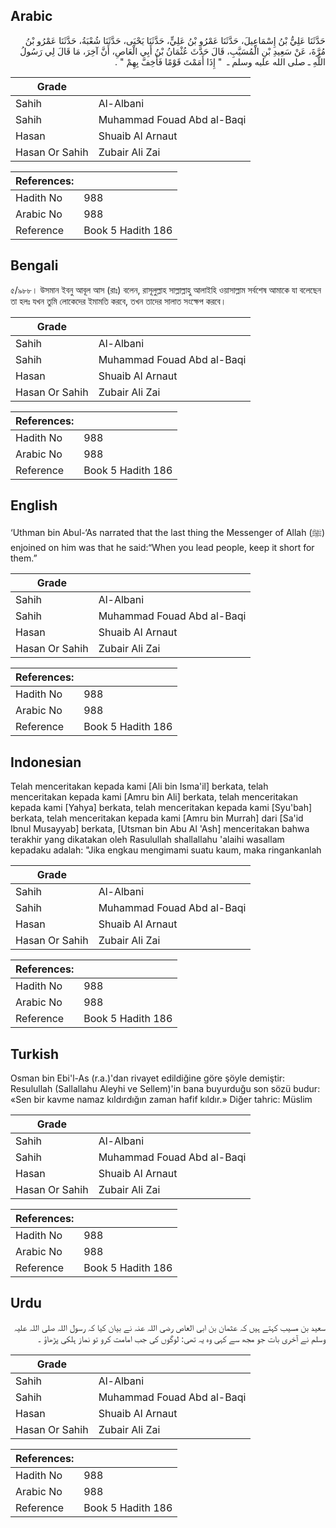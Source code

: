 ## Arabic


<div dir="rtl" lang="ar" style={{fontSize:'larger',backgroundColor:'#f8f9fa',padding:20}}>
حَدَّثَنَا عَلِيُّ بْنُ إِسْمَاعِيلَ، حَدَّثَنَا عَمْرُو بْنُ عَلِيٍّ، حَدَّثَنَا يَحْيَى، حَدَّثَنَا شُعْبَةُ، حَدَّثَنَا عَمْرُو بْنُ مُرَّةَ، عَنْ سَعِيدِ بْنِ الْمُسَيَّبِ، قَالَ حَدَّثَ عُثْمَانُ بْنُ أَبِي الْعَاصِ، أَنَّ آخِرَ، مَا قَالَ لِي رَسُولُ اللَّهِ ـ صلى الله عليه وسلم ـ ‏ "‏ إِذَا أَمَمْتَ قَوْمًا فَأَخِفَّ بِهِمْ ‏"‏ ‏.‏
</div>
<div style={{backgroundColor:'#f8f9fa',padding:20, marginBottom: 10}}><table> <thead> <tr> <th>Grade</th> <th></th> </tr> </thead> <tbody> <tr><td>Sahih</td><td>Al-Albani</td></tr><tr><td>Sahih</td><td>Muhammad Fouad Abd al-Baqi</td></tr><tr><td>Hasan</td><td>Shuaib Al Arnaut</td></tr><tr><td>Hasan Or Sahih</td><td>Zubair Ali Zai</td></tr></tbody></table><table> <thead> <tr> <th>References:</th> <th></th> </tr> </thead> <tbody><tr><td>Hadith No</td><td>988</td></tr><tr><td>Arabic No</td><td>988</td></tr><tr><td>Reference</td><td>Book 5 Hadith 186</td></tr></tbody></table></div>

## Bengali


<div dir="ltr" lang="bn" style={{fontSize:'larger',backgroundColor:'#f8f9fa',padding:20}}>
৫/৯৮৮। উসমান ইবনু আবূল আস (রাঃ) বলেন, রাসূলুল্লাহ সাল্লাল্লাহু আলাইহি ওয়াসাল্লাম সর্বশেষ আমাকে যা বলেছেন তা হলঃ যখন তুমি লোকেদের ইমামতি করবে, তখন তাদের সালাত সংক্ষেপ করবে।
</div>
<div style={{backgroundColor:'#f8f9fa',padding:20, marginBottom: 10}}><table> <thead> <tr> <th>Grade</th> <th></th> </tr> </thead> <tbody> <tr><td>Sahih</td><td>Al-Albani</td></tr><tr><td>Sahih</td><td>Muhammad Fouad Abd al-Baqi</td></tr><tr><td>Hasan</td><td>Shuaib Al Arnaut</td></tr><tr><td>Hasan Or Sahih</td><td>Zubair Ali Zai</td></tr></tbody></table><table> <thead> <tr> <th>References:</th> <th></th> </tr> </thead> <tbody><tr><td>Hadith No</td><td>988</td></tr><tr><td>Arabic No</td><td>988</td></tr><tr><td>Reference</td><td>Book 5 Hadith 186</td></tr></tbody></table></div>

## English


<div dir="ltr" lang="en" style={{fontSize:'larger',backgroundColor:'#f8f9fa',padding:20}}>
‘Uthman bin Abul-‘As narrated that the last thing the Messenger of Allah (ﷺ) enjoined on him was that he said:“When you lead people, keep it short for them.”
</div>
<div style={{backgroundColor:'#f8f9fa',padding:20, marginBottom: 10}}><table> <thead> <tr> <th>Grade</th> <th></th> </tr> </thead> <tbody> <tr><td>Sahih</td><td>Al-Albani</td></tr><tr><td>Sahih</td><td>Muhammad Fouad Abd al-Baqi</td></tr><tr><td>Hasan</td><td>Shuaib Al Arnaut</td></tr><tr><td>Hasan Or Sahih</td><td>Zubair Ali Zai</td></tr></tbody></table><table> <thead> <tr> <th>References:</th> <th></th> </tr> </thead> <tbody><tr><td>Hadith No</td><td>988</td></tr><tr><td>Arabic No</td><td>988</td></tr><tr><td>Reference</td><td>Book 5 Hadith 186</td></tr></tbody></table></div>

## Indonesian


<div dir="ltr" lang="id" style={{fontSize:'larger',backgroundColor:'#f8f9fa',padding:20}}>
Telah menceritakan kepada kami [Ali bin Isma'il] berkata, telah menceritakan kepada kami [Amru bin Ali] berkata, telah menceritakan kepada kami [Yahya] berkata, telah menceritakan kepada kami [Syu'bah] berkata, telah menceritakan kepada kami [Amru bin Murrah] dari [Sa'id Ibnul Musayyab] berkata, [Utsman bin Abu Al 'Ash] menceritakan bahwa terakhir yang dikatakan oleh Rasulullah shallallahu 'alaihi wasallam kepadaku adalah: "Jika engkau mengimami suatu kaum, maka ringankanlah
</div>
<div style={{backgroundColor:'#f8f9fa',padding:20, marginBottom: 10}}><table> <thead> <tr> <th>Grade</th> <th></th> </tr> </thead> <tbody> <tr><td>Sahih</td><td>Al-Albani</td></tr><tr><td>Sahih</td><td>Muhammad Fouad Abd al-Baqi</td></tr><tr><td>Hasan</td><td>Shuaib Al Arnaut</td></tr><tr><td>Hasan Or Sahih</td><td>Zubair Ali Zai</td></tr></tbody></table><table> <thead> <tr> <th>References:</th> <th></th> </tr> </thead> <tbody><tr><td>Hadith No</td><td>988</td></tr><tr><td>Arabic No</td><td>988</td></tr><tr><td>Reference</td><td>Book 5 Hadith 186</td></tr></tbody></table></div>

## Turkish


<div dir="ltr" lang="tr" style={{fontSize:'larger',backgroundColor:'#f8f9fa',padding:20}}>
Osman bin Ebi'l-As (r.a.)'dan rivayet edildiğine göre şöyle demiştir: Resulullah (Sallallahu Aleyhi ve Sellem)'in bana buyurduğu son sözü budur: «Sen bir kavme namaz kıldırdığın zaman hafif kıldır.» Diğer tahric: Müslim
</div>
<div style={{backgroundColor:'#f8f9fa',padding:20, marginBottom: 10}}><table> <thead> <tr> <th>Grade</th> <th></th> </tr> </thead> <tbody> <tr><td>Sahih</td><td>Al-Albani</td></tr><tr><td>Sahih</td><td>Muhammad Fouad Abd al-Baqi</td></tr><tr><td>Hasan</td><td>Shuaib Al Arnaut</td></tr><tr><td>Hasan Or Sahih</td><td>Zubair Ali Zai</td></tr></tbody></table><table> <thead> <tr> <th>References:</th> <th></th> </tr> </thead> <tbody><tr><td>Hadith No</td><td>988</td></tr><tr><td>Arabic No</td><td>988</td></tr><tr><td>Reference</td><td>Book 5 Hadith 186</td></tr></tbody></table></div>

## Urdu


<div dir="rtl" lang="ur" style={{fontSize:'larger',backgroundColor:'#f8f9fa',padding:20}}>
سعید بن مسیب کہتے ہیں کہ عثمان بن ابی العاص رضی اللہ عنہ نے بیان کیا کہ رسول اللہ صلی اللہ علیہ وسلم نے آخری بات جو مجھ سے کہی وہ یہ تھی: لوگوں کی جب امامت کرو تو نماز ہلکی پڑھاؤ ۔
</div>
<div style={{backgroundColor:'#f8f9fa',padding:20, marginBottom: 10}}><table> <thead> <tr> <th>Grade</th> <th></th> </tr> </thead> <tbody> <tr><td>Sahih</td><td>Al-Albani</td></tr><tr><td>Sahih</td><td>Muhammad Fouad Abd al-Baqi</td></tr><tr><td>Hasan</td><td>Shuaib Al Arnaut</td></tr><tr><td>Hasan Or Sahih</td><td>Zubair Ali Zai</td></tr></tbody></table><table> <thead> <tr> <th>References:</th> <th></th> </tr> </thead> <tbody><tr><td>Hadith No</td><td>988</td></tr><tr><td>Arabic No</td><td>988</td></tr><tr><td>Reference</td><td>Book 5 Hadith 186</td></tr></tbody></table></div>